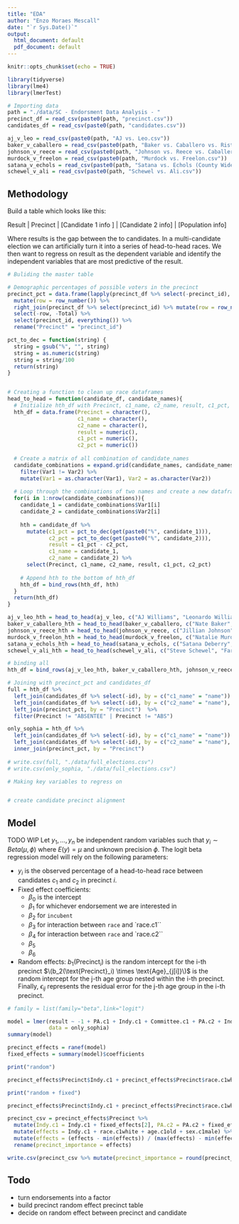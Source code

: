 ```yaml
---
title: "EDA"
author: "Enzo Moraes Mescall"
date: "`r Sys.Date()`"
output:
  html_document: default
  pdf_document: default
---
```


```r
knitr::opts_chunk$set(echo = TRUE)
```

```r
library(tidyverse)
library(lme4)
library(lmerTest)
```

```r
# Importing data
path = "./data/SC - Endorsment Data Analysis - "
precinct_df = read_csv(paste0(path, "precinct.csv"))
candidates_df = read_csv(paste0(path, "candidates.csv"))

aj_v_leo = read_csv(paste0(path, "AJ vs. Leo.csv"))
baker_v_caballero = read_csv(paste0(path, "Baker vs. Caballero vs. Rist vs. et. al.csv"))
johnson_v_reece = read_csv(paste0(path, "Johnson vs. Reece vs. Caballero vs. et. al.csv"))
murdock_v_freelon = read_csv(paste0(path, "Murdock vs. Freelon.csv"))
satana_v_echols = read_csv(paste0(path, "Satana vs. Echols (County Wide).csv"))
schewel_v_ali = read_csv(paste0(path, "Schewel vs. Ali.csv"))
```

## Methodology

Build a table which looks like this:

Result | Precinct | [Candidate 1 info ] | [Candidate 2 info] | [Population info]

Where results is the gap between the to candidates. In a multi-candidate election we can artificially turn it into a series of head-to-head races. We then want to regress on result as the dependent variable and identify the independent variables that are most predictive of the result.

```r
# Buliding the master table

# Demographic percentages of possible voters in the precinct
precinct_pct = data.frame(lapply(precinct_df %>% select(-precinct_id), function(x) x/precinct_df$Total)) %>%
  mutate(row = row_number()) %>%
  right_join(precinct_df %>% select(precinct_id) %>% mutate(row = row_number()), by = "row") %>%
  select(-row, -Total) %>%
  select(precinct_id, everything()) %>%
  rename("Precinct" = "precinct_id") 
```

```r
pct_to_dec = function(string) {
  string = gsub("%", "", string)
  string = as.numeric(string)
  string = string/100
  return(string)
}


# Creating a function to clean up race dataframes
head_to_head = function(candidate_df, candidate_names){
  # Initialize hth_df with Precinct, c1_name, c2_name, result, c1_pct, c2_pct
  hth_df = data.frame(Precinct = character(),
                      c1_name = character(),
                      c2_name = character(),
                      result = numeric(),
                      c1_pct = numeric(),
                      c2_pct = numeric())
  
  # Create a matrix of all combination of candidate_names
  candidate_combinations = expand.grid(candidate_names, candidate_names) %>%
    filter(Var1 != Var2) %>%
    mutate(Var1 = as.character(Var1), Var2 = as.character(Var2))
  
  # Loop through the combinations of two names and create a new dataframe
  for(i in 1:nrow(candidate_combinations)){
    candidate_1 = candidate_combinations$Var1[i]
    candidate_2 = candidate_combinations$Var2[i]
    
    hth = candidate_df %>%
      mutate(c1_pct = pct_to_dec(get(paste0("%", candidate_1))),
             c2_pct = pct_to_dec(get(paste0("%", candidate_2))),
             result = c1_pct - c2_pct,
             c1_name = candidate_1,
             c2_name = candidate_2) %>%
      select(Precinct, c1_name, c2_name, result, c1_pct, c2_pct)
    
    # Append hth to the bottom of hth_df
    hth_df = bind_rows(hth_df, hth)
  }
  return(hth_df)
}
```

```r
aj_v_leo_hth = head_to_head(aj_v_leo, c("AJ Williams", "Leonardo Williams"))
baker_v_caballero_hth = head_to_head(baker_v_caballero, c("Nate Baker", "Javiera Caballero1", "Carl Rist", "Khalilah Karim", "Monique Holsey-Hyman", "Shelia Ann Huggins"))
johnson_v_reece_hth = head_to_head(johnson_v_reece, c("Jillian Johnson", "Charlie Reece", "Javiera Caballero0", "Daniel Meier", "Jacqueline Wagstaff"))
murdock_v_freelon_hth = head_to_head(murdock_v_freelon, c("Natalie Murdock", "Pierce Freelon", "Gray Ellis"))
satana_v_echols_hth = head_to_head(satana_v_echols, c("Satana Deberry", "Roger Echols", "Daniel Meier"))
schewel_v_ali_hth = head_to_head(schewel_v_ali, c("Steve Schewel", "Farad Ali"))
```

```r
# binding all
hth_df = bind_rows(aj_v_leo_hth, baker_v_caballero_hth, johnson_v_reece_hth, murdock_v_freelon_hth, satana_v_echols_hth, schewel_v_ali_hth)
```

```r
# Joining with precinct_pct and candidates_df
full = hth_df %>%
  left_join(candidates_df %>% select(-id), by = c("c1_name" = "name")) %>%
  left_join(candidates_df %>% select(-id), by = c("c2_name" = "name"), suffix = c(".c1", ".c2")) %>%
  left_join(precinct_pct, by = "Precinct")  %>%
  filter(Precinct != "ABSENTEE" | Precinct != "ABS")

only_sophia = hth_df %>%
  left_join(candidates_df %>% select(-id), by = c("c1_name" = "name")) %>%
  left_join(candidates_df %>% select(-id), by = c("c2_name" = "name"), suffix = c(".c1", ".c2")) %>%
  inner_join(precinct_pct, by = "Precinct") 
  
# write.csv(full, "./data/full_elections.csv")
# write.csv(only_sophia, "./data/full_elections.csv")
```


```r
# Making key variables to regress on 


# create candidate precinct alignment

```

## Model


TODO WIP
Let $y_1,\dots,y_n$ be independent random variables such that $y_i \sim Beta(\mu, \phi)$ where $E(y) = \mu$ and unknown precision $\phi$. The logit beta regression model will rely on the following parameters:

* $y_i$ is the observed percentage of a head-to-head race between candidates $c_1$ and $c_2$ in precinct $i$.
* Fixed effect coefficients:
  + $\beta_0$ is the intercept
  + $\beta_1$ for whichever endorsement we are interested in
  + $\beta_2$ for `incubent`
  + $\beta_3$ for interaction between `race` and `race.c1``
  + $\beta_4$ for interaction between `race` and `race.c2``
  + $\beta_5$ 
  + $\beta_6$ 
* Random effects:
  $b_1(\text{Precinct}_i)$ is the random intercept for the i-th precinct
   $\(b_2(\text{Precinct}_i) \times \text{Age}_{j[i]}\)$ is the random intercept for the j-th age group nested within the i-th precinct.
Finally, $\epsilon_{ij}$ represents the residual error for the j-th age group in the i-th precinct.


```r
# family = list(family="beta",link="logit")

model = lmer(result ~ -1 + PA.c1 + Indy.c1 + Committee.c1 + PA.c2 + Indy.c2 + Committee.c2 + (-1 + Indy.c1 + PA.c2 + Committee.c2 + race.c1 + age.c1 + sex.c1|Precinct),
             data = only_sophia)
summary(model)
```
```r
precinct_effects = ranef(model)
fixed_effects = summary(model)$coefficients

print("random")

precinct_effects$Precinct$Indy.c1 + precinct_effects$Precinct$race.c1white + precinct_effects$Precinct$age.c1old + precinct_effects$Precinct$sex.c1male

print("random + fixed")

precinct_effects$Precinct$Indy.c1 + precinct_effects$Precinct$race.c1white + precinct_effects$Precinct$age.c1old + precinct_effects$Precinct$sex.c1male + fixed_effects[2] + fixed_effects[4] + fixed_effects[6]

precinct_csv = precinct_effects$Precinct %>%
  mutate(Indy.c1 = Indy.c1 + fixed_effects[2], PA.c2 = PA.c2 + fixed_effects[4], Committee.c2 = Committee.c2 +fixed_effects[6]) %>%
  mutate(effects = Indy.c1 + race.c1white + age.c1old + sex.c1male) %>% select(effects) %>%
  mutate(effects = (effects - min(effects)) / (max(effects) - min(effects))) %>%
  rename(precinct_importance = effects)

write.csv(precinct_csv %>% mutate(precinct_importance = round(precinct_importance, 3)), "./data/precinct_final.csv")
```



## Todo
- turn endorsements into a factor
- build precinct random effect precinct table
- decide on random effect between precinct and candidate
